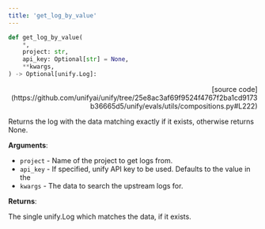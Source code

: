 ```yaml
---
title: 'get_log_by_value'
---
```


```python
def get_log_by_value(
    *,
    project: str,
    api_key: Optional[str] = None,
    **kwargs,
) -> Optional[unify.Log]:
```

<p align="right">[source code](https://github.com/unifyai/unify/tree/25e8ac3af69f9524f4767f2ba1cd9173b36665d5/unify/evals/utils/compositions.py#L222)</p>

Returns the log with the data matching exactly if it exists,
otherwise returns None.

**Arguments**:

- `project` - Name of the project to get logs from.
- `api_key` - If specified, unify API key to be used. Defaults to the value in the
- `kwargs` - The data to search the upstream logs for.



**Returns**:

The single unify.Log which matches the data, if it exists.